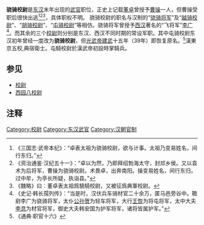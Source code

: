 '''骁骑校尉'''是[[东汉|东汉]]末年出现的[[武官|武官]]职位，正史上记载[[董卓|董卓]]曾授予[[曹操|曹操]]一人，但曹操受职后很快出逃<ref>《三国志·武帝本纪》：“卓表太祖为骁骑校尉，欲与计事。太祖乃变易姓名，间行东归。”</ref><ref>《资治通鉴·汉纪五十一》：“卓以为然，乃即拜绍勃海太守，封邟乡侯。又以袁术为后将军，曹操为骁骑校尉。术畏卓，出奔南阳。操变易姓名，间行东归，过中牟，为亭长所疑，执诣县。”</ref><ref>《魏略》曰︰董卓表太祖爲驍騎校尉，又被征爲典軍校尉。</ref>，具体职权不明。
骁骑校尉的职名与汉制的“[[骁骑将军|骁骑将军]]”及“[[越骑校尉|越骑校尉]]”、“[[胡骑校尉|胡骑校尉]]”、“[[屯骑校尉|屯骑校尉]]”等相仿。骁骑将军曾授予[[西汉|西汉]]著名的“飞将军”[[李广|李广]]<ref>《史记·韩长孺列传》：“当是时，汉伏兵车骑材官二十余万，匿马邑旁谷中。韂尉李广为骁骑将军，太仆[[公孙贺|公孙贺]]为轻车将军，大行[[王恢|王恢]]为将屯将军，太中大夫[[李息|李息]]为材官将军，御史大夫韩安国为护军将军，诸将皆属护军。”</ref>。而其余的三个[[校尉|校尉]]则分别是东汉、西汉不同时期的常设军职。其中屯骑校尉东汉初年曾经一度改为'''骁骑校尉'''，但[[汉光武帝|光武帝]][[建武_(汉)|建武]]十五年（39年）即恢复原名。<ref>《通典·职官十六》</ref>漢東京五校,典宿衛士。屯騎校尉於漢武帝初設時掌騎兵。

==参见==
* [[校尉|校尉]]
* [[西园八校尉|西园八校尉]]

==注释==
{{reflist}}

{{Government-official-hist-stub}}
[[Category:校尉|Category:校尉]]
[[Category:东汉武官|Category:东汉武官]]
[[Category:汉朝官制|Category:汉朝官制]]